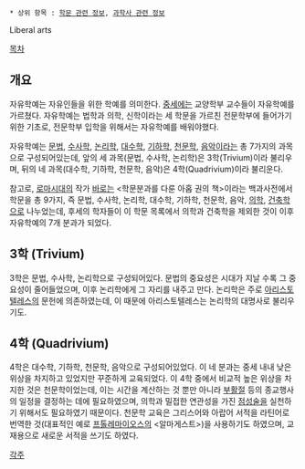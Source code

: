  * 상위 항목 : [[학문 관련 정보]], [[과학사 관련 정보]]
Liberal arts

[[목차]]
== 개요 ==
자유학예는 자유인들을 위한 학예를 의미한다. [[중세]]에는 교양학부 교수들이 자유학예를 가르쳤다. 자유학예는 법학과 의학, 신학이라는 세 학문을 가르친 전문학부에 들어가기 위한 기초로, 전문학부 입학을 위해서는 자유학예를 배워야했다.

자유학예는 [[문법]], [[수사학]], [[논리학]], [[대수학]], [[기하학]], [[천문학]], [[음악]]이라는 총 7가지의 과목으로 구성되어있는데, 앞의 세 과목(문법, 수사학, 논리학)은 3학(Trivium)이라 불리우며, 뒤의 네 과목(대수학, 기하학, 천문학, 음악)은 4학(Quadrivium)이라 불리운다.

참고로, [[로마]]시대의 작가 [[바로]]는 <학문분과를 다룬 아홉 권의 책>이라는 백과사전에서 학문을 총 9가지, 즉 문법, 수사학, 논리학, 대수학, 기하학, 천문학, 음악, [[의학]], [[건축학]]으로 나누었는데, 후세의 학자들이 이 학문 목록에서 의학과 건축학을 제외한 것이 이후 자유학예의 7개 분과가 되었다.

== 3학 (Trivium) ==
3학은 문법, 수사학, 논리학으로 구성되어있다.
문법의 중요성은 시대가 지날 수록 그 중요성이 줄어들었으며, 이후 논리학에게 그 자리를 내주고 만다.
논리학은 주로 [[아리스토텔레스]]의 문헌에 의존하였는데, 이 때문에 아리스토텔레스는 논리학의 대명사로 불리우기도.

== 4학 (Quadrivium) ==
4학은 대수학, 기하학, 천문학, 음악으로 구성되어있었다. 이 네 분과는 중세 내내 낮은 위상을 차지하고 있었지만 꾸준하게 교육되었다. 이 4학 중에서 비교적 높은 위상을 차지한 것은 천문학이었는데, 이는 시간을 계산하는 것 뿐만 아니라 [[부활절]] 등의 종교행사의 일정을 결정하는 데에 필요하였으며, 의학과 밀접한 연관성을 가진 [[점성술]]을 실천하기 위해서도 필요하였기 때문이다.
천문학 교육은 그리스어와 아랍어 서적을 라틴어로 번역한 것(대표적인 예로 [[프톨레마이오스]]의 <알마게스트>)을 사용하기도 하였으며, 교재용으로 새로운 서적을 쓰기도 하였다.

[[각주]]
